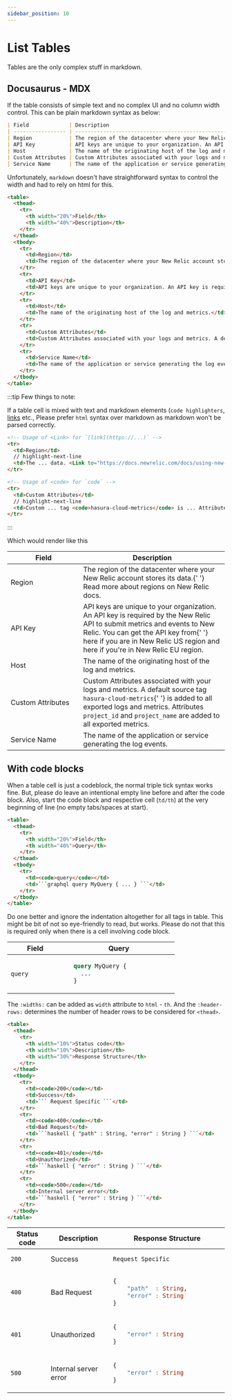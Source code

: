 ```yaml
---
sidebar_position: 10
---
```



# List Tables

Tables are the only complex stuff in markdown.

## Docusaurus - MDX

If the table consists of simple text and no complex UI and no column width control. This can be plain markdown syntax as below:

```markdown
| Field             | Description                                                                                                                                                                                                                                                                                                                                                                              |
| ----------------- | ---------------------------------------------------------------------------------------------------------------------------------------------------------------------------------------------------------------------------------------------------------------------------------------------------------------------------------------------------------------------------------------- |
| Region            | The region of the datacenter where your New Relic account stores its data. [Read more about regions on New Relic docs.](https://docs.newrelic.com/docs/using-new-relic/welcome-new-relic/get-started/our-eu-us-region-data-centers)                                                                                                                                                      |
| API Key           | API keys are unique to your organization. An API key is required by the New Relic API to submit metrics and events to New Relic. You can get the API key from [here](https://one.newrelic.com/launcher/api-keys-ui.api-keys-launcher) if you are in New Relic US region and [here](https://one.eu.newrelic.com/launcher/api-keys-ui.api-keys-launcher) if you're in New Relic EU region. |
| Host              | The name of the originating host of the log and metrics.                                                                                                                                                                                                                                                                                                                                 |
| Custom Attributes | Custom Attributes associated with your logs and metrics. A default source tag `hasura-cloud-metrics` is added to all exported logs and metrics. Attributes `project_id` and `project_name` are added to all exported metrics.                                                                                                                                                            |
| Service Name      | The name of the application or service generating the log events.                                                                                                                                                                                                                                                                                                                        |
```

Unfortunately, `markdown` doesn't have straightforward syntax to control the width and had to rely on html for this.

```html {4,5}
<table>
  <thead>
    <tr>
      <th width="20%">Field</th>
      <th width="40%">Description</th>
    </tr>
  </thead>
  <tbody>
    <tr>
      <td>Region</td>
      <td>The region of the datacenter where your New Relic account stores its data. <Link to="https://docs.newrelic.com/docs/using-new-relic/welcome-new-relic/get-started/our-eu-us-region-data-centers">Read more about regions on New Relic docs.</Link></td>
    </tr>
    <tr>
      <td>API Key</td>
      <td>API keys are unique to your organization. An API key is required by the New Relic API to submit metrics and events to New Relic. You can get the API key from <Link to="https://one.newrelic.com/launcher/api-keys-ui.api-keys-launcher">here</Link> if you are in New Relic US region and <Link to="https://one.eu.newrelic.com/launcher/api-keys-ui.api-keys-launcher">here</Link> if you're in New Relic EU region.</td>
    </tr>
    <tr>
      <td>Host</td>
      <td>The name of the originating host of the log and metrics.</td>
    </tr>
    <tr>
      <td>Custom Attributes</td>
      <td>Custom Attributes associated with your logs and metrics. A default source tag <code>hasura-cloud-metrics</code> is added to all exported logs and metrics. Attributes <code>project_id</code> and <code>project_name</code> are added to all exported metrics.</td>
    </tr>
    <tr>
      <td>Service Name</td>
      <td>The name of the application or service generating the log events.</td>
    </tr>
  </tbody>
</table>
```

:::tip Few things to note:

If a table cell is mixed with text and markdown elements (`code highlighters`, [links](/docusaurus-mdx-guide/links.mdx)
etc., Please prefer `html` syntax over markdown as markdown won't be parsed correctly.

```html
<!-- Usage of <Link> for `[link](https://...)` -->
<tr>
  <td>Region</td>
  // highlight-next-line
  <td>The ... data. <Link to="https://docs.newrelic.com/docs/using-new-relic/welcome-new-relic/get-started/our-eu-us-region-data-centers">Read ... docs.</Link></td>
</tr>

<!-- Usage of <code> for `code` -->
<tr>
  <td>Custom Attributes</td>
  // highlight-next-line
  <td>Custom ... tag <code>hasura-cloud-metrics</code> is ... Attributes <code>project_id</code> and <code>project_name</code> are ... metrics.</td>
</tr>
```

:::

Which would render like this

<table>
  <thead>
    <tr>
      <th width="20%">Field</th>
      <th width="40%">Description</th>
    </tr>
  </thead>
  <tbody>
    <tr>
      <td>Region</td>
      <td>
        The region of the datacenter where your New Relic account stores its data.{' '}
        <Link to="https://docs.newrelic.com/docs/using-new-relic/welcome-new-relic/get-started/our-eu-us-region-data-centers">
          Read more about regions on New Relic docs.
        </Link>
      </td>
    </tr>
    <tr>
      <td>API Key</td>
      <td>
        API keys are unique to your organization. An API key is required by the New Relic API to submit metrics and
        events to New Relic. You can get the API key from{' '}
        <Link to="https://one.newrelic.com/launcher/api-keys-ui.api-keys-launcher">here</Link> if you are in New Relic
        US region and <Link to="https://one.eu.newrelic.com/launcher/api-keys-ui.api-keys-launcher">here</Link> if
        you're in New Relic EU region.
      </td>
    </tr>
    <tr>
      <td>Host</td>
      <td>The name of the originating host of the log and metrics.</td>
    </tr>
    <tr>
      <td>Custom Attributes</td>
      <td>
        Custom Attributes associated with your logs and metrics. A default source tag <code>hasura-cloud-metrics</code>{' '}
        is added to all exported logs and metrics. Attributes <code>project_id</code> and <code>project_name</code> are
        added to all exported metrics.
      </td>
    </tr>
    <tr>
      <td>Service Name</td>
      <td>The name of the application or service generating the log events.</td>
    </tr>
  </tbody>
</table>

## With code blocks

When a table cell is just a codeblock, the normal triple tick syntax works fine. But, please do leave an intentional empty line before and after the code block.
Also, start the code block and respective cell (`td/th`) at the very beginning of line (no empty tabs/spaces at start).

````html
<table>
  <thead>
    <tr>
      <th width="20%">Field</th>
      <th width="40%">Query</th>
    </tr>
  </thead>
  <tbody>
    <tr>
      <td><code>query</code></td>
      <td>```graphql query MyQuery { ... } ```</td>
    </tr>
  </tbody>
</table>
````

Do one better and ignore the indentation altogether for all tags in table. This might be bit of not so eye-friendly to read, but works.
Please do not that this is required only when there is a cell involving code block.

<table>
  <thead>
    <tr>
      <th width="20%">Field</th>
      <th width="40%">Query</th>
    </tr>
  </thead>
  <tbody>
    <tr>
      <td><code>query</code></td>
<td>

```graphql
  query MyQuery {
    ...
  }
```

</td>
    </tr>
  </tbody>
</table>

The `:widths:` can be added as `width` attribute to `html` - `th`. And the `:header-rows:` determines the number of
header rows to be considered for `<thead>`.

````html {2-8}
<table>
  <thead>
    <tr>
      <th width="10%">Status code</th>
      <th width="10%">Description</th>
      <th width="30%">Response Structure</th>
    </tr>
  </thead>
  <tbody>
    <tr>
      <td><code>200</code></td>
      <td>Success</td>
      <td>``` Request Specific ```</td>
    </tr>
    <tr>
      <td><code>400</code></td>
      <td>Bad Request</td>
      <td>```haskell { "path" : String, "error" : String } ```</td>
    </tr>
    <tr>
      <td><code>401</code></td>
      <td>Unauthorized</td>
      <td>```haskell { "error" : String } ```</td>
    </tr>
    <tr>
      <td><code>500</code></td>
      <td>Internal server error</td>
      <td>```haskell { "error" : String } ```</td>
    </tr>
  </tbody>
</table>
````

<table>
<thead>
  <tr>
    <th width="10%">Status code</th>
    <th width="10%">Description</th>
    <th width="30%">Response Structure</th>
  </tr>
</thead>
<tbody>
<tr>
<td><code>200</code></td>
<td>Success</td>
<td>

```
Request Specific
```

</td>
</tr>
<tr>
<td><code>400</code></td>
<td>Bad Request</td>
<td>

```haskell
{
    "path"  : String,
    "error" : String
}
```

</td>
</tr>
<tr>
<td><code>401</code></td>
<td>Unauthorized</td>
<td>

```haskell
{
    "error" : String
}
```

</td>
</tr>
<tr>
<td><code>500</code></td>
<td>Internal server error</td>
<td>

```haskell
{
    "error" : String
}
```

</td>
</tr>
</tbody>
</table>

